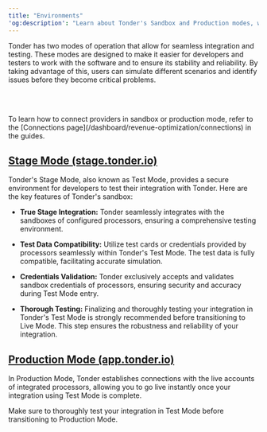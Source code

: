 ```yaml
---
title: "Environments"
'og:description': "Learn about Tonder's Sandbox and Production modes, which provide seamless integration and testing environments for developers. Ensure stability and reliability by simulating different scenarios in a secure environment."
---
```



Tonder has two modes of operation that allow for seamless integration and testing. These modes are designed to make it easier for developers and testers to work with the software and to ensure its stability and reliability. By taking advantage of this, users can simulate different scenarios and identify issues before they become critical problems.

<CardGroup>

<Card title="Sandbox Mode" icon="flask" href="#stage-mode-stage-tonder-io"/>

<Card title="Production Mode" icon="globe" href="#production-mode-app-tonder-io"/>

</CardGroup>

<br></br>

<Note>
To learn how to connect providers in sandbox or production mode, refer to the [Connections page](/dashboard/revenue-optimization/connections) in the guides.
</Note>

## [Stage Mode (stage.tonder.io)](https://stage.tonder.io/)

Tonder's Stage Mode, also known as Test Mode, provides a secure environment for developers to test their integration with Tonder. Here are the key features of Tonder's sandbox:

- **True Stage Integration:** Tonder seamlessly integrates with the sandboxes of configured processors, ensuring a comprehensive testing environment.

- **Test Data Compatibility:** Utilize test cards or credentials provided by processors seamlessly within Tonder's Test Mode. The test data is fully compatible, facilitating accurate simulation.

- **Credentials Validation:** Tonder exclusively accepts and validates sandbox credentials of processors, ensuring security and accuracy during Test Mode entry.

- **Thorough Testing:** Finalizing and thoroughly testing your integration in Tonder's Test Mode is strongly recommended before transitioning to Live Mode. This step ensures the robustness and reliability of your integration.

## [Production Mode (app.tonder.io)](https://app.tonder.io/)

In Production Mode, Tonder establishes connections with the live accounts of integrated processors, allowing you to go live instantly once your integration using Test Mode is complete.

<Warning>
Make sure to thoroughly test your integration in Test Mode before transitioning to Production Mode.
</Warning>

